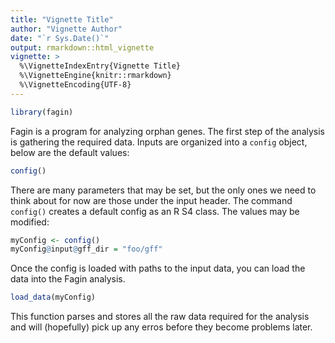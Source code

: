 ```yaml
---
title: "Vignette Title"
author: "Vignette Author"
date: "`r Sys.Date()`"
output: rmarkdown::html_vignette
vignette: >
  %\VignetteIndexEntry{Vignette Title}
  %\VignetteEngine{knitr::rmarkdown}
  %\VignetteEncoding{UTF-8}
---
```


```r
library(fagin)
```

Fagin is a program for analyzing orphan genes. The first step of the analysis
is gathering the required data. Inputs are organized into a `config` object,
below are the default values:

```r
config()
```

There are many parameters that may be set, but the only ones we need to think
about for now are those under the input header. The command `config()` creates
a default config as an R S4 class. The values may be modified:

```r
myConfig <- config()
myConfig@input@gff_dir = "foo/gff"
```

Once the config is loaded with paths to the input data, you can load the data
into the Fagin analysis.

```r
load_data(myConfig)
```

This function parses and stores all the raw data required for the analysis and
will (hopefully) pick up any erros before they become problems later.
